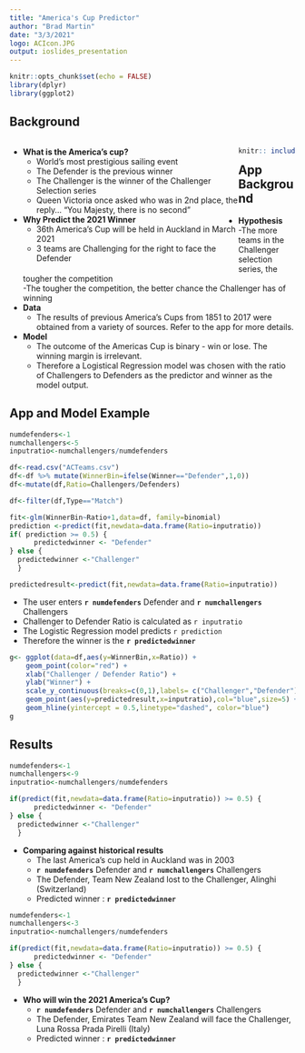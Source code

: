 ---
title: "America's Cup Predictor"
author: "Brad Martin"
date: "3/3/2021"
logo: ACIcon.JPG
output: ioslides_presentation
---

```{r setup, include=FALSE}
knitr::opts_chunk$set(echo = FALSE)
library(dplyr)
library(ggplot2)
```

## Background
<div style="float: left; width: 80%;">
- **What is the America's cup?  **
  + World's most prestigious sailing event  
  + The Defender is the previous winner
  + The Challenger is the winner of the Challenger Selection series  
  + Queen Victoria once asked who was in 2nd place, the reply... "You Majesty, there is no second"
- **Why Predict the 2021 Winner** 
  + 36th America's Cup will be held in Auckland in March 2021
  + 3 teams are Challenging for the right to face the Defender

</div>

<div style="float: right; width: 20%;">

``` {r out.width="100%",fig.align="center"}
knitr:: include_graphics('AC.JPG')
```
</div>

## App Background
- **Hypothesis**  
  -The more teams in the Challenger selection series, the tougher the competition  
  -The tougher the competition, the better chance the Challenger has of winning
- **Data**    
   - The results of previous America's Cups from 1851 to 2017 were obtained from a variety of sources. Refer to the app for more details.
- **Model**   
   - The outcome of the Americas Cup is binary - win or lose. The winning margin is irrelevant.  
   - Therefore a Logistical Regression model was chosen with the ratio of Challengers to Defenders as the predictor and winner as the model output.


## App and Model Example
``` {r}
numdefenders<-1
numchallengers<-5
inputratio<-numchallengers/numdefenders

df<-read.csv("ACTeams.csv")
df<-df %>% mutate(WinnerBin=ifelse(Winner=="Defender",1,0))
df<-mutate(df,Ratio=Challengers/Defenders)

df<-filter(df,Type=="Match")

fit<-glm(WinnerBin~Ratio+1,data=df, family=binomial)
prediction <-predict(fit,newdata=data.frame(Ratio=inputratio))
if( prediction >= 0.5) {
      predictedwinner <- "Defender"
} else {
  predictedwinner <-"Challenger"
  }

predictedresult<-predict(fit,newdata=data.frame(Ratio=inputratio))
```
- The user enters **`r numdefenders`** Defender and **`r numchallengers`** Challengers
- Challenger to Defender Ratio is calculated as `r inputratio`
- The Logistic Regression model predicts `r prediction` 
- Therefore the winner is the **`r predictedwinner`**

```{r fig.height=3, fig.width=6}
g<- ggplot(data=df,aes(y=WinnerBin,x=Ratio)) +
    geom_point(color="red") +
    xlab("Challenger / Defender Ratio") +   
    ylab("Winner") +  
    scale_y_continuous(breaks=c(0,1),labels= c("Challenger","Defender")) +
    geom_point(aes(y=predictedresult,x=inputratio),col="blue",size=5) +
    geom_hline(yintercept = 0.5,linetype="dashed", color="blue")
g
```

## Results


```{r}
numdefenders<-1
numchallengers<-9
inputratio<-numchallengers/numdefenders

if(predict(fit,newdata=data.frame(Ratio=inputratio)) >= 0.5) {
      predictedwinner <- "Defender"
} else {
  predictedwinner <-"Challenger"
  }

```
- **Comparing against historical results**  
     + The last America's cup held in Auckland was in 2003
     + **`r numdefenders`** Defender and **`r numchallengers`** Challengers 
     + The Defender, Team New Zealand lost to the Challenger, Alinghi (Switzerland)
     + Predicted winner : **`r predictedwinner`**

```{r}
numdefenders<-1
numchallengers<-3
inputratio<-numchallengers/numdefenders

if(predict(fit,newdata=data.frame(Ratio=inputratio)) >= 0.5) {
      predictedwinner <- "Defender"
} else {
  predictedwinner <-"Challenger"
  }

```    
- **Who will win the 2021 America's Cup?**
     + **`r numdefenders`** Defender and **`r numchallengers`** Challengers
     + The Defender, Emirates Team New Zealand will face the Challenger, Luna Rossa Prada Pirelli (Italy)
     + Predicted winner : **`r predictedwinner`**
     


